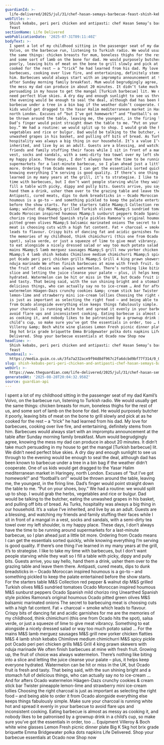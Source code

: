 ```yaml
---
guardianId: >-
  life-delivered/2025/jul/31/chef-hasan-semays-barbecue-feast-shish-kebabs-to-peri-peri
webTitle: >-
  Shish kebabs, peri peri chicken and antipasti: chef Hasan Semay’s barbecue
  feast
sectionName: Life Delivered
webPublicationDate: '2025-07-31T09:11:40Z'
bodyText: >-
  I spent a lot of my childhood sitting in the passenger seat of my dad Kamil’s
  Volvo, on the barbecue run, listening to Turkish radio. We would usually get
  the same things: chicken breasts for mum, boneless thighs for the rest of us,
  and some sort of lamb on the bone for dad. He would purposely butcher it
  poorly, leaving bits of meat on the bone to grill slowly and pick at as he
  cooked for the rest – a “trick” he had learned from his dad. My love for
  barbecues, cooking over live fire, and entertaining, definitely stems from
  him. Barbecues would always start with an impromptu announcement at the table
  after Sunday morning family breakfast. Mum would begrudgingly agree, knowing
  the mess my dad can produce in about 20 minutes. It didn’t take much
  persuading in my house to get the mangal [Turkish barbecue] lit. We didn’t
  need perfect blue skies. A dry day and enough sunlight to see us through to
  the evening would be enough to seal the deal, although dad has been known to
  barbecue under a tree in a bin bag if the weather didn’t cooperate. One of us
  kids would get dragged to the Yasar Halim mediterranean market in Haringey,
  north London. Excuses of “but I’ve got homework!” and “football’s on!” would
  be thrown around the table, leaving me, the youngest, in the firing line.
  Dad’s finger would point straight down the table to me. “Put on your shoes,
  boy.” We had a routine: we would split up to shop. I would grab the herbs,
  vegetables and rice or bulgur. Dad would be talking to the butcher, eating the
  unwashed grapes in his basket, and pulling off bits of bread. As Turks,
  hospitality was always a big thing in our household. It’s a value I’ve
  inherited, and live by as an adult. Guests are a blessing, and watching my
  friends and family stuffing their faces while I sit in front of a mangal in a
  vest, socks and sandals, with a semi-dirty tea towel over my left shoulder, is
  my happy place. These days, I don’t always have the time to be running around
  supermarkets for a last-minute barbecue, so I plan ahead just a little bit
  more. Ordering from Ocado means I can get the essentials sorted quickly, while
  knowing everything I’m serving is good quality. If there’s one thing I’ve
  learned in my many years at the grill, it’s to strategise. I like to take my
  time with barbecues, but I don’t want people starving while they wait so I
  fill a table with picky, dippy and pully bits. Guests arrive, you say hello,
  hand them a drink, usher them over to the grazing table and leave them there.
  Antipasti, cured meats, dips to dunk breadsticks in – Ocado Moroccan inspired
  houmous is a go-to – and something pickled to keep the palate entertained
  before the show starts. For the starters table M&amp;S Collection red pepper
  &amp; walnut dip M&amp;S grilled Turkish olives M&amp;S sundried tomatoes
  Ocado Moroccan inspired houmous M&amp;S sunburst peppers Ocado Spanish mild
  chorizo ring Unearthed Spanish style pickles Ramona’s original houmous Ocado
  pitted green olives M&amp;S balsamic marinated onions The secret to barbecuing
  meat is choosing cuts with a high fat content. Fat + charcoal = smoke which
  leads to flavour. Crispy bits of dancing fat and acidic garnishes for me are
  the memories of my childhood, think chimichurri (this one from Ocado hits the
  spot), salsa verde, or just a squeeze of lime to give meat vibrancy. Something
  to eat alongside a nicely dressed salad or way too much potato salad … For the
  mains M&amp;S lamb merguez sausages M&amp;S grill new yorker chicken flatties
  M&amp;S 4 lamb shish kebabs Chimilove medium chimichurri M&amp;S spicy pickle
  pot Ocado peri peri chicken grills M&amp;S Grill 4 king prawn skewers with
  nduja marinade We often finish barbecues at mine with fresh fruit. Growing up,
  the fruit of choice was always watermelon. There’s nothing like biting into a
  slice and letting the juice cleanse your palate – plus, it helps keep everyone
  hydrated. Watermelon can be hit or miss in the UK, but Ocado fruit is fresh
  and tasty. That being said, with the sun shining bright and a stomach full of
  delicious things, who can actually say no to ice-cream … And for afters Ocado
  watermelon Häagen-Dazs crunchy cookies &amp; cream stick bar Twister pineapple
  lemon-lime and strawberry mini ice-cream lollies Choosing the right charcoal
  is just as important as selecting the right food – and being able to order it
  from Ocado alongside everything else keeps things fabulously simple. Make sure
  your charcoal is running white hot and spread it evenly in your barbecue to
  avoid flare ups and inconsistent cooking. Eating barbecue is almost as messy
  as cooking it, and nobody likes to be patronised by a grownup drink in a
  child’s cup, so make sure you’ve got the essentials in order, too … Equipment
  Villeroy &amp; Boch white wine glasses Lemon Fresh picnic dinner plate Big K
  5kg hot brix grade briquette Emma Bridgewater polka dots napkins Life
  Delivered. Shop your barbecue essentials at Ocado now Shop now
headline: >-
  Shish kebabs, peri peri chicken and antipasti: chef Hasan Semay’s barbecue
  feast
thumbnail: >-
  https://media.guim.co.uk/3fa7a232ace9f94d8df967c2fa6dcbd9bf77f314/0_0_1318_1054/500.jpg
slug: shish-kebabs-peri-peri-chicken-and-antipasti-chef-hasan-semays-barbecue-feast
webUrl: >-
  https://www.theguardian.com/life-delivered/2025/jul/31/chef-hasan-semays-barbecue-feast-shish-kebabs-to-peri-peri
generatedAt: '2025-08-28T20:04:32.958Z'
source: guardian-api
---
```

I spent a lot of my childhood sitting in the passenger seat of my dad Kamil’s Volvo, on the barbecue run, listening to Turkish radio. We would usually get the same things: chicken breasts for mum, boneless thighs for the rest of us, and some sort of lamb on the bone for dad. He would purposely butcher it poorly, leaving bits of meat on the bone to grill slowly and pick at as he cooked for the rest – a “trick” he had learned from his dad. My love for barbecues, cooking over live fire, and entertaining, definitely stems from him. Barbecues would always start with an impromptu announcement at the table after Sunday morning family breakfast. Mum would begrudgingly agree, knowing the mess my dad can produce in about 20 minutes. It didn’t take much persuading in my house to get the mangal [Turkish barbecue] lit. We didn’t need perfect blue skies. A dry day and enough sunlight to see us through to the evening would be enough to seal the deal, although dad has been known to barbecue under a tree in a bin bag if the weather didn’t cooperate. One of us kids would get dragged to the Yasar Halim mediterranean market in Haringey, north London. Excuses of “but I’ve got homework!” and “football’s on!” would be thrown around the table, leaving me, the youngest, in the firing line. Dad’s finger would point straight down the table to me. “Put on your shoes, boy.” We had a routine: we would split up to shop. I would grab the herbs, vegetables and rice or bulgur. Dad would be talking to the butcher, eating the unwashed grapes in his basket, and pulling off bits of bread. As Turks, hospitality was always a big thing in our household. It’s a value I’ve inherited, and live by as an adult. Guests are a blessing, and watching my friends and family stuffing their faces while I sit in front of a mangal in a vest, socks and sandals, with a semi-dirty tea towel over my left shoulder, is my happy place. These days, I don’t always have the time to be running around supermarkets for a last-minute barbecue, so I plan ahead just a little bit more. Ordering from Ocado means I can get the essentials sorted quickly, while knowing everything I’m serving is good quality. If there’s one thing I’ve learned in my many years at the grill, it’s to strategise. I like to take my time with barbecues, but I don’t want people starving while they wait so I fill a table with picky, dippy and pully bits. Guests arrive, you say hello, hand them a drink, usher them over to the grazing table and leave them there. Antipasti, cured meats, dips to dunk breadsticks in – Ocado Moroccan inspired houmous is a go-to – and something pickled to keep the palate entertained before the show starts. For the starters table M&amp;S Collection red pepper &amp; walnut dip M&amp;S grilled Turkish olives M&amp;S sundried tomatoes Ocado Moroccan inspired houmous M&amp;S sunburst peppers Ocado Spanish mild chorizo ring Unearthed Spanish style pickles Ramona’s original houmous Ocado pitted green olives M&amp;S balsamic marinated onions The secret to barbecuing meat is choosing cuts with a high fat content. Fat + charcoal = smoke which leads to flavour. Crispy bits of dancing fat and acidic garnishes for me are the memories of my childhood, think chimichurri (this one from Ocado hits the spot), salsa verde, or just a squeeze of lime to give meat vibrancy. Something to eat alongside a nicely dressed salad or way too much potato salad … For the mains M&amp;S lamb merguez sausages M&amp;S grill new yorker chicken flatties M&amp;S 4 lamb shish kebabs Chimilove medium chimichurri M&amp;S spicy pickle pot Ocado peri peri chicken grills M&amp;S Grill 4 king prawn skewers with nduja marinade We often finish barbecues at mine with fresh fruit. Growing up, the fruit of choice was always watermelon. There’s nothing like biting into a slice and letting the juice cleanse your palate – plus, it helps keep everyone hydrated. Watermelon can be hit or miss in the UK, but Ocado fruit is fresh and tasty. That being said, with the sun shining bright and a stomach full of delicious things, who can actually say no to ice-cream … And for afters Ocado watermelon Häagen-Dazs crunchy cookies &amp; cream stick bar Twister pineapple lemon-lime and strawberry mini ice-cream lollies Choosing the right charcoal is just as important as selecting the right food – and being able to order it from Ocado alongside everything else keeps things fabulously simple. Make sure your charcoal is running white hot and spread it evenly in your barbecue to avoid flare ups and inconsistent cooking. Eating barbecue is almost as messy as cooking it, and nobody likes to be patronised by a grownup drink in a child’s cup, so make sure you’ve got the essentials in order, too … Equipment Villeroy &amp; Boch white wine glasses Lemon Fresh picnic dinner plate Big K 5kg hot brix grade briquette Emma Bridgewater polka dots napkins Life Delivered. Shop your barbecue essentials at Ocado now Shop now
